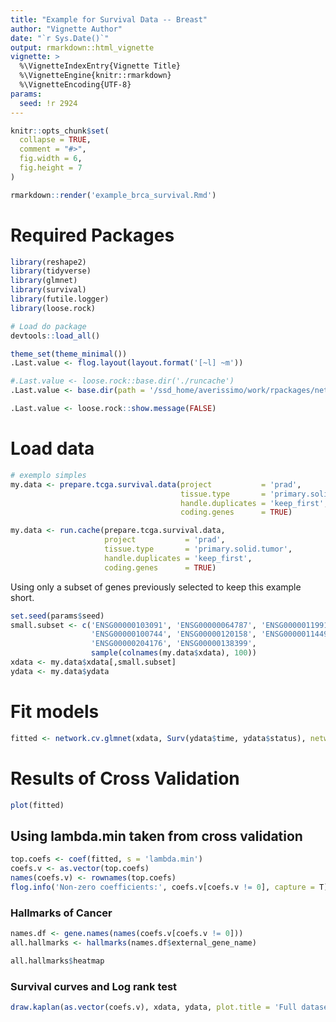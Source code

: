 ```yaml
---
title: "Example for Survival Data -- Breast"
author: "Vignette Author"
date: "`r Sys.Date()`"
output: rmarkdown::html_vignette
vignette: >
  %\VignetteIndexEntry{Vignette Title}
  %\VignetteEngine{knitr::rmarkdown}
  %\VignetteEncoding{UTF-8}
params:
  seed: !r 2924
--- 
```


```r
knitr::opts_chunk$set(
  collapse = TRUE,
  comment = "#>",
  fig.width = 6,
  fig.height = 7
)
```

```r
rmarkdown::render('example_brca_survival.Rmd')
```


# Required Packages

```r
library(reshape2)
library(tidyverse)
library(glmnet)
library(survival)
library(futile.logger)
library(loose.rock)

# Load do package
devtools::load_all()

theme_set(theme_minimal())
.Last.value <- flog.layout(layout.format('[~l] ~m'))

#.Last.value <- loose.rock::base.dir('./runcache')
.Last.value <- base.dir(path = '/ssd_home/averissimo/work/rpackages/network.cox-cache')

.Last.value <- loose.rock::show.message(FALSE)
```

# Load data

```r
# exemplo simples
my.data <- prepare.tcga.survival.data(project           = 'prad', 
                                      tissue.type       = 'primary.solid.tumor', 
                                      handle.duplicates = 'keep_first', 
                                      coding.genes      = TRUE)
```

```r
my.data <- run.cache(prepare.tcga.survival.data, 
                     project           = 'prad', 
                     tissue.type       = 'primary.solid.tumor', 
                     handle.duplicates = 'keep_first', 
                     coding.genes      = TRUE)
```

Using only a subset of genes previously selected to keep this example short.

```r
set.seed(params$seed)
small.subset <- c('ENSG00000103091', 'ENSG00000064787', 'ENSG00000119915', 
                  'ENSG00000100744', 'ENSG00000120158', 'ENSG00000114491', 
                  'ENSG00000204176', 'ENSG00000138399', 
                  sample(colnames(my.data$xdata), 100))
xdata <- my.data$xdata[,small.subset]
ydata <- my.data$ydata
```

# Fit models

```r
fitted <- network.cv.glmnet(xdata, Surv(ydata$time, ydata$status), network = 'correlation', family = 'cox', nlambda = 1000)
```

# Results of Cross Validation

```r
plot(fitted)
```

## Using lambda.min taken from cross validation

```r
top.coefs <- coef(fitted, s = 'lambda.min')
coefs.v <- as.vector(top.coefs)
names(coefs.v) <- rownames(top.coefs)
flog.info('Non-zero coefficients:', coefs.v[coefs.v != 0], capture = T)
```

### Hallmarks of Cancer

```r
names.df <- gene.names(names(coefs.v[coefs.v != 0]))
all.hallmarks <- hallmarks(names.df$external_gene_name)

all.hallmarks$heatmap
```

### Survival curves and Log rank test

```r
draw.kaplan(as.vector(coefs.v), xdata, ydata, plot.title = 'Full dataset', legend.outside = F)
```

